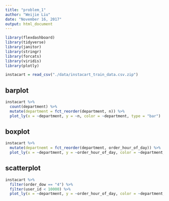 ```yaml
---
title: "problem_1"
author: "Weijie Liu"
date: "November 16, 2017"
output: html_document
---
```


```r
library(flexdashboard)
library(tidyverse)
library(janitor)
library(stringr)
library(forcats)
library(viridis)
library(plotly)

instacart = read_csv("./data/instacart_train_data.csv.zip")

```

## barplot
```r
instacart %>%
  count(department) %>%
  mutate(department = fct_reorder(department, n)) %>%
  plot_ly(x = ~department, y = ~n, color = ~department, type = "bar")

```

## boxplot
```r
instacart %>%
  mutate(departnemt = fct_reorder(department, order_hour_of_day)) %>%
  plot_ly(x = ~department, y = ~order_hour_of_day, color = ~department, type = "box")

```

## scatterplot
```r
instacart %>%
  filter(order_dow == "4") %>%
  filter(user_id < 10000) %>%
  plot_ly(x = ~department, y = ~order_hour_of_day, color = ~department, type = "scatter", alpha = 0.1)
  


```
